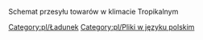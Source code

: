 

Schemat przesyłu towarów w klimacie Tropikalnym
{{pl/Manual/Navbox Schematy przesyłu}}
[[Category:pl/Ładunek]]
[[Category:pl/Pliki w języku polskim]]